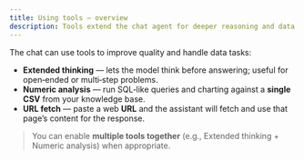 ```yaml
---
title: Using tools — overview
description: Tools extend the chat agent for deeper reasoning and data analysis.
---
```


The chat can use tools to improve quality and handle data tasks:

- **Extended thinking** — lets the model think before answering; useful for open‑ended or multi‑step problems.
- **Numeric analysis** — run SQL‑like queries and charting against a **single CSV** from your knowledge base.
- **URL fetch** — paste a web **URL** and the assistant will fetch and use that page’s content for the response.

> You can enable **multiple tools together** (e.g., Extended thinking + Numeric analysis) when appropriate.
